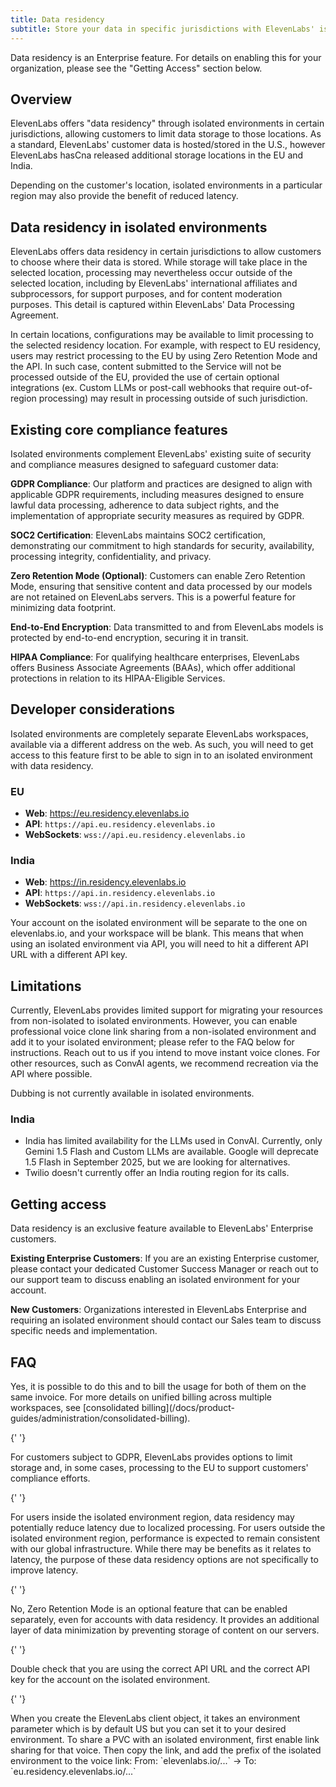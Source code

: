 ```yaml
---
title: Data residency
subtitle: Store your data in specific jurisdictions with ElevenLabs' isolated environments.
---
```


<Info>
  Data residency is an Enterprise feature. For details on enabling this for your organization,
  please see the "Getting Access" section below.
</Info>

## Overview

ElevenLabs offers "data residency" through isolated environments in certain jurisdictions, allowing customers to limit data storage to those locations. As a standard, ElevenLabs' customer data is hosted/stored in the U.S., however ElevenLabs hasCna released additional storage locations in the EU and India.

Depending on the customer's location, isolated environments in a particular region may also provide the benefit of reduced latency.

## Data residency in isolated environments

ElevenLabs offers data residency in certain jurisdictions to allow customers to choose where their data is stored. While storage will take place in the selected location, processing may nevertheless occur outside of the selected location, including by ElevenLabs' international affiliates and subprocessors, for support purposes, and for content moderation purposes. This detail is captured within ElevenLabs' Data Processing Agreement.

In certain locations, configurations may be available to limit processing to the selected residency location. For example, with respect to EU residency, users may restrict processing to the EU by using Zero Retention Mode and the API. In such case, content submitted to the Service will not be processed outside of the EU, provided the use of certain optional integrations (ex. Custom LLMs or post-call webhooks that require out-of-region processing) may result in processing outside of such jurisdiction.

## Existing core compliance features

Isolated environments complement ElevenLabs' existing suite of security and compliance measures designed to safeguard customer data:

**GDPR Compliance**: Our platform and practices are designed to align with applicable GDPR requirements, including measures designed to ensure lawful data processing, adherence to data subject rights, and the implementation of appropriate security measures as required by GDPR.

**SOC2 Certification**: ElevenLabs maintains SOC2 certification, demonstrating our commitment to high standards for security, availability, processing integrity, confidentiality, and privacy.

**Zero Retention Mode (Optional)**: Customers can enable Zero Retention Mode, ensuring that sensitive content and data processed by our models are not retained on ElevenLabs servers. This is a powerful feature for minimizing data footprint.

**End-to-End Encryption**: Data transmitted to and from ElevenLabs models is protected by end-to-end encryption, securing it in transit.

**HIPAA Compliance**: For qualifying healthcare enterprises, ElevenLabs offers Business Associate Agreements (BAAs), which offer additional protections in relation to its HIPAA-Eligible Services.

## Developer considerations

Isolated environments are completely separate ElevenLabs workspaces, available via a different address on the web. As such, you will need to get access to this feature first to be able to sign in to an isolated environment with data residency.

### EU

- **Web**: https://eu.residency.elevenlabs.io
- **API**: `https://api.eu.residency.elevenlabs.io`
- **WebSockets**: `wss://api.eu.residency.elevenlabs.io`

### India

- **Web**: https://in.residency.elevenlabs.io
- **API**: `https://api.in.residency.elevenlabs.io`
- **WebSockets**: `wss://api.in.residency.elevenlabs.io`

Your account on the isolated environment will be separate to the one on elevenlabs.io, and your workspace will be blank. This means that when using an isolated environment via API, you will need to hit a different API URL with a different API key.

## Limitations

Currently, ElevenLabs provides limited support for migrating your resources from non-isolated to isolated environments. However, you can enable professional voice clone link sharing from a non-isolated environment and add it to your isolated environment; please refer to the FAQ below for instructions.
Reach out to us if you intend to move instant voice clones. For other resources, such as ConvAI agents, we recommend recreation via the API where possible.

Dubbing is not currently available in isolated environments.

### India

- India has limited availability for the LLMs used in ConvAI. Currently, only Gemini 1.5 Flash and Custom LLMs are available. Google will deprecate 1.5 Flash in September 2025, but we are looking for alternatives.
- Twilio doesn't currently offer an India routing region for its calls.

## Getting access

Data residency is an exclusive feature available to ElevenLabs' Enterprise customers.

**Existing Enterprise Customers**: If you are an existing Enterprise customer, please contact your dedicated Customer Success Manager or reach out to our support team to discuss enabling an isolated environment for your account.

**New Customers**: Organizations interested in ElevenLabs Enterprise and requiring an isolated environment should contact our Sales team to discuss specific needs and implementation.

## FAQ

<AccordionGroup>
  <Accordion title="Can I run my isolated environment in parallel with the non-isolated one?">
    Yes, it is possible to do this and to bill the usage for both of them on the same invoice. For
    more details on unified billing across multiple workspaces, see [consolidated
    billing](/docs/product-guides/administration/consolidated-billing).
  </Accordion>

{' '}

<Accordion title="How does this relate to GDPR compliance?">
  For customers subject to GDPR, ElevenLabs provides options to limit storage and, in some cases,
  processing to the EU to support customers' compliance efforts.
</Accordion>

{' '}

<Accordion title="Do isolated environments impact API performance?">
  For users inside the isolated environment region, data residency may potentially reduce latency
  due to localized processing. For users outside the isolated environment region, performance is
  expected to remain consistent with our global infrastructure. While there may be benefits as it
  relates to latency, the purpose of these data residency options are not specifically to improve
  latency.
</Accordion>

{' '}

<Accordion title="Is Zero Retention Mode automatically enabled in isolated environments?">
  No, Zero Retention Mode is an optional feature that can be enabled separately, even for accounts
  with data residency. It provides an additional layer of data minimization by preventing storage of
  content on our servers.
</Accordion>

{' '}

<Accordion title="My API requests to the isolated environment are failing">
  Double check that you are using the correct API URL and the correct API key for the account on the
  isolated environment.
</Accordion>

{' '}

<Accordion title="How do I use an isolated environment in the SDK?">
  When you create the ElevenLabs client object, it takes an environment parameter which is by
  default US but you can set it to your desired environment.
</Accordion>

  <Accordion title="How do I share a PVC from a non-isolated environment to an isolated environment?">
    To share a PVC with an isolated environment, first enable link sharing for that voice. Then copy
    the link, and add the prefix of the isolated environment to the voice link: From:
    `elevenlabs.io/...` → To: `eu.residency.elevenlabs.io/...`
  </Accordion>
</AccordionGroup>

